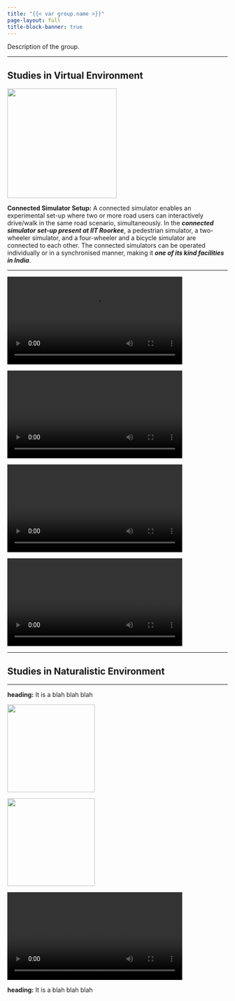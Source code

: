 ```yaml
---
title: "{{< var group.name >}}"
page-layout: full
title-block-banner: true
---
```


Description of the group.

<!-- Two columns with image and description, total width 12 -->
<hr>
## Studies in Virtual Environment

::: {.grid}
::: {.g-col-7}
![](/assets/Connectedsim.jpg){.img-outline height="250"}
:::

::: {.g-col-5}
**Connected Simulator Setup:** A connected simulator enables an experimental set-up where two or more road users can interactively drive/walk in the same road scenario, simultaneously. In the _**connected simulator set-up present at IIT Roorkee**_, a pedestrian simulator, a two-wheeler simulator, and a four-wheeler and a bicycle simulator are connected to each other. The connected simulators can be operated individually or in a synchronised manner, making it **_one of its kind facilities in India_**. 
:::
:::

<hr>

::: {.grid}
::: {.g-col-3}
![](/assets/Car_vid.mov){.img-outline height="200"}
:::

::: {.g-col-3}
![](/assets/Media1.mp4){.img-outline height="200"}
:::

::: {.g-col-3}
![](/assets/Ped_vid.mov){.img-outline height="200"}
:::

::: {.g-col-3}
![](/assets/Cycle_Vid.mp4){.img-outline height="200"}
:::
:::
---
## Studies in Naturalistic Environment
<hr>

<!-- Two columns with image and description -->
::: {.grid}
::: {.g-col-3}
**heading:** It is a blah blah blah
:::

::: {.g-col-4}
![](/assets/Lidar_data.gif){height="200"}
:::
::: {.g-col-4}
![](/assets/Lidar_data.gif){height="200"}
:::
:::

<!-- Two columns with image and description -->
::: {.grid}
::: {.g-col-5}
![](/assets/Car_vid.mov){height="200"}
:::

::: {.g-col-2}
**heading:** It is a blah blah blah
:::
:::

